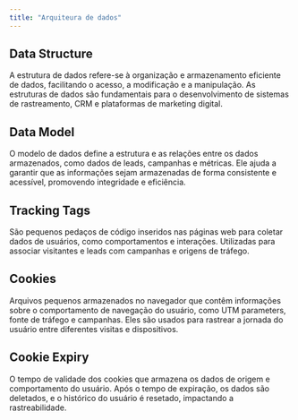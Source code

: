 ---
title: "Arquiteura de dados"
---

## Data Structure

A estrutura de dados refere-se à organização e armazenamento eficiente de dados, facilitando o acesso, a modificação e a manipulação. As estruturas de dados são fundamentais para o desenvolvimento de sistemas de rastreamento, CRM e plataformas de marketing digital.

## Data Model

O modelo de dados define a estrutura e as relações entre os dados armazenados, como dados de leads, campanhas e métricas. Ele ajuda a garantir que as informações sejam armazenadas de forma consistente e acessível, promovendo integridade e eficiência.

## Tracking Tags

São pequenos pedaços de código inseridos nas páginas web para coletar dados de usuários, como comportamentos e interações. Utilizadas para associar visitantes e leads com campanhas e origens de tráfego.

## Cookies

Arquivos pequenos armazenados no navegador que contêm informações sobre o comportamento de navegação do usuário, como UTM parameters, fonte de tráfego e campanhas. Eles são usados para rastrear a jornada do usuário entre diferentes visitas e dispositivos.

## Cookie Expiry

O tempo de validade dos cookies que armazena os dados de origem e comportamento do usuário. Após o tempo de expiração, os dados são deletados, e o histórico do usuário é resetado, impactando a rastreabilidade.
